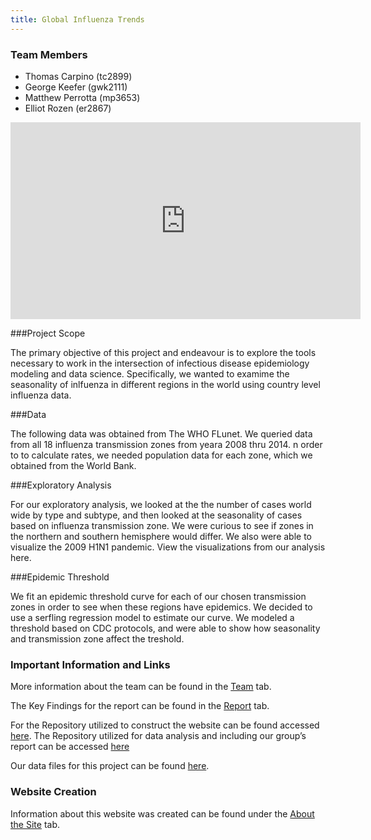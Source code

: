 ```yaml
---
title: Global Influenza Trends 
---
```


### Team Members
  * Thomas Carpino (tc2899)
  * George Keefer (gwk2111)
  * Matthew Perrotta (mp3653)
  * Elliot Rozen (er2867)
  
<iframe width="560" height="315" src="https://www.youtube.com/embed/TGu4ZE2pQ5A" frameborder="0" allow="accelerometer; autoplay; encrypted-media; gyroscope; picture-in-picture" allowfullscreen></iframe>

###Project Scope

The primary objective of this project and endeavour is to explore the tools necessary to work in the intersection of infectious disease epidemiology modeling and data science. Specifically, we wanted to examime the seasonality of inlfuenza in different regions in the world using country level influenza data.

###Data

The following data was obtained from The WHO FLunet. We queried data from all 18 influenza transmission zones from yeara 2008 thru 2014.  n order to to calculate rates, we needed population data for each zone, which we obtained from the World Bank.  

###Exploratory Analysis

For our exploratory analysis, we looked at the the number of cases world wide by type and subtype, and then looked at the seasonality of cases based on influenza transmission zone.  We were curious to see if zones in the northern and southern hemisphere would differ.  We also were able to visualize the 2009 H1N1 pandemic.  View the visualizations from our analysis here.

###Epidemic Threshold

We fit an epidemic threshold curve for each of our chosen transmission zones in order to see when these regions have epidemics.  We decided to use a serfling regression model to estimate our curve.  We modeled a threshold based on CDC protocols, and were able to show how seasonality and transmission zone affect the treshold.  

### Important Information and Links 

More information about the team can be found in the [Team](Experience.html) tab. 

The Key Findings for the report can be found in the [Report](report.html) tab.

For the Repository utilized to construct the website can be found accessed [here](https://github.com/er2867/fluproject). The Repository utilized for data analysis and including our group's report can be accessed [here](https://github.com/mattperrotta/final_project)

Our data files for this project can be found [here](https://drive.google.com/drive/folders/1FcazPStI8FsAdQDWsujyn_jsFByolMC0?usp=sharing).

### Website Creation 

Information about this website was created can be found under the [About the Site](about.html) tab. 